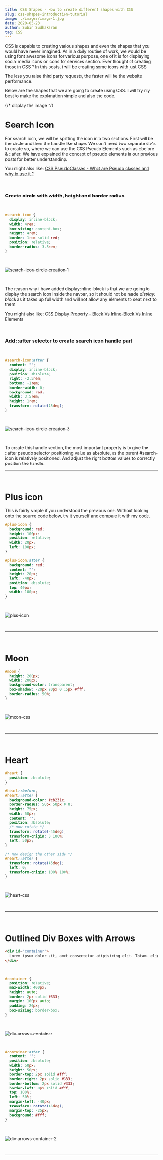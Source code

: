 ```yaml
---
title: CSS Shapes - How to create different shapes with CSS
slug: css-shapes-introduction-tutorial
image: ./images/image-1.jpg
date: 2020-05-23
author: Subin Sudhakaran
tag: CSS
---
```


<div className="posts-wrapper">

CSS is capable to creating various shapes and even the shapes that you would have never imagined. As in a daily routine of work, we would be using font awesome icons for various purpose, one of it is for displaying social media icons or icons for services section. Ever thought of creating those in CSS ? In this posts, i will be creating some icons with just CSS.

<div className="blockquote">
The less you raise third party requests, the faster will be the website performance.
</div>

Below are the shapes that we are going to create using CSS. I will try my best to make the explanation simple and also the code.

{/* display the image */}

# Search Icon

For search icon, we will be splitting the icon into two sections. First will be the circle and then the handle like shape. We don't need two separate div's to create so, where we can use the CSS Pseudo Elements such as ::before & ::after. We have explained the concept of pseudo elements in our previous posts for better understanding.

<div className="post-recommendation">

<span className="previous-post">You might also like: </span><a href="https://www.javascriptwillrule.com/css-pseudo-selectors-explained" target="_blank" aria-label="pwa explained blog post link"> CSS PseudoClasses - What are Pseudo classes and why to use it ?</a>

</div>
<br/>

### Create circle with width, height and border radius

<br/>

```css
#search-icon {
  display: inline-block;
  width: 4rem;
  box-sizing: content-box;
  height: 4rem;
  border: 1rem solid red;
  position: relative;
  border-radius: 3.5rem;
}
```
<br/>

![search-icon-circle-creation-1](./images/circle_2.PNG)

<br/>

The reason why i have added display:inline-block is that we are going to display the search icon inside the navbar, so it should not be made _display: block_ as it takes up full width and will not allow any elements to seat next to them.

<div className="post-recommendation">

<span className="previous-post">You might also like: </span><a href="https://www.javascriptwillrule.com/css-inline-inlineblock-block-display-property" target="_blank" aria-label="pwa explained blog post link"> CSS Display Property - Block Vs Inline-Block Vs Inline Elements</a>

</div>
<br/>

### Add ::after selector to create search icon handle part

<br/>

```css
#search-icon:after {
  content: "";
  display: inline-block;
  position: absolute;
  right: -2.5rem;
  bottom: -1rem;
  border-width: 0;
  background: red;
  width: 3.5rem;
  height: 1rem;
  transform: rotate(45deg);
}
```

<br/>

![search-icon-circle-creation-3](./images/circle_3.PNG)

<br/>

To create this handle section, the most important property is to give the ::after pseudo selector positioning value as absolute, as the parent #search-icon is relatively positioned. And adjust the right bottom values to correctly position the handle. 

<hr/>

<br/>

# Plus icon

This is fairly simple if you understood the previous one. Without looking onto the source code below, try it yourself and compare it with my code.

```css
#plus-icon {
  background: red;
  height: 100px;
  position: relative;
  width: 20px;
  left: 100px;
}

#plus-icon:after {
  background: red;
  content: "";
  height: 20px;
  left: -40px;
  position: absolute;
  top: 40px;
  width: 100px;
}
```

<br/>

![plus-icon](./images/plus_2.PNG)

<br/>

<hr/>

<br/>

# Moon

```css
#moon {
  height: 200px;
  width: 200px;
  background-color: transparent;
  box-shadow: -20px 20px 0 15px #fff;
  border-radius: 50%;
}
```

<br/>

![moon-css](./images/moon.PNG)

<br/>

<hr/>

<br/>


# Heart

```css
#heart {
  position: absolute;
}

#heart::before,
#heart::after {
  background-color: #cb231c;
  border-radius: 50px 50px 0 0;
  height: 75px;
  width: 50px;
  content: '';
  position: absolute;
  /* now rotate */
  transform: rotate(-45deg);
  transform-origin: 0 100%;
  left: 50px;
}

/* now design the other side */
#heart::after {
  transform: rotate(45deg);
  left: 0;
  transform-origin: 100% 100%;
}
```

<br/>

![heart-css](./images/heart.PNG)

<br/>

<hr/>

<br/>

# Outlined Div Boxes with Arrows

```html
<div id="container">
  Lorem ipsum dolor sit, amet consectetur adipisicing elit. Totam, eligendi ea. Voluptatum nisi, aperiam quidem corporis sint deleniti, fuga numquam corrupti, modi harum aliquam. Asperiores eius tenetur debitis sint corrupti.
</div>
```

<br/>

```css
#container {
  position: relative;
  max-width: 400px;
  height: auto;
  border: 2px solid #333;
  margin: 100px auto;
  padding: 20px;
  box-sizing: border-box;
}
```

<br/>

![div-arrows-container](./images/div_arrows.PNG)

<br/>

```css
#container:after {
  content: '';
  position: absolute;
  width: 50px;
  height: 50px;
  border-top: 2px solid #fff;
  border-right: 2px solid #333;
  border-bottom: 2px solid #333;
  border-left: 0px solid #fff;
  top: 100%;
  left: 50%;
  margin-left: -40px;
  transform: rotate(45deg);
  margin-top: -25px;
  background: #fff;
}
```

<br/>

![div-arrows-container-2](./images/div_arrows_2.PNG)

<br/>

<hr/>

<br/>

</div>
